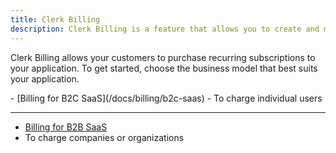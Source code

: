 ```yaml
---
title: Clerk Billing
description: Clerk Billing is a feature that allows you to create and manage Plans and Features for your application.
---
```


Clerk Billing allows your customers to purchase recurring subscriptions to your application. To get started, choose the business model that best suits your application.

<Cards>
  - [Billing for B2C SaaS](/docs/billing/b2c-saas)
  - To charge individual users

  ---

  - [Billing for B2B SaaS](/docs/billing/b2b-saas)
  - To charge companies or organizations
</Cards>
